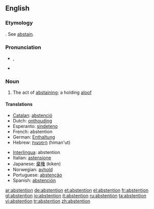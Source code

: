 ==English==

===Etymology===
{{F.}}.  See [[abstain]].

===Pronunciation===
*{{IPA|/əbˈstɛnʃən/}}, {{SAMPA|/@b"stEnS@n/}}
*{{audio|en-us-abstention.ogg|Audio (US)}}

===Noun===
{{en-noun}}

# The act of [[abstaining]]; a holding [[aloof]]

====Translations====
{{trans-top|the act of abstaining}}
*[[Catalan]]: [[abstenció]] {{f}}
*Dutch: [[onthouding]] {{f}}
*Esperanto: [[sindeteno]]
*French: abstention {{f}}
*German: [[Enthaltung]] {{f}}
*Hebrew: [[הימנעות]] (himan'ut) {{f}}
{{trans-mid}}
*[[Interlingua]]: abstention
*Italian: [[astensione]]
*Japanese: [[棄権]] (kiken)
*Norwegian: [[avhold]] {{n}}
*Portuguese: [[abstenção]] {{f}}
*Spanish: [[abstención]] {{f}}
{{trans-bottom}}

[[ar:abstention]]
[[de:abstention]]
[[et:abstention]]
[[el:abstention]]
[[fr:abstention]]
[[gl:abstention]]
[[io:abstention]]
[[it:abstention]]
[[ru:abstention]]
[[ta:abstention]]
[[vi:abstention]]
[[tr:abstention]]
[[zh:abstention]]